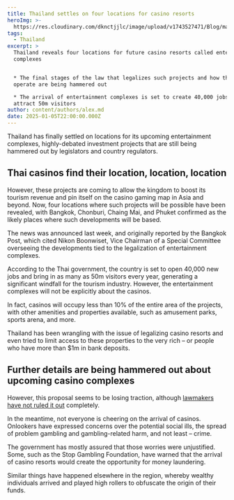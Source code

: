 ```yaml
---
title: Thailand settles on four locations for casino resorts
heroImg: >-
  https://res.cloudinary.com/dknctjjlc/image/upload/v1743527471/Blog/mathew-schwartz-gsllxmVO4HQ-unsplash_r1npvu.webp
tags:
  - Thailand
excerpt: >
  Thailand reveals four locations for future casino resorts called entertainment
  complexes


  * The final stages of the law that legalizes such projects and how they would
  operate are being hammered out

  * The arrival of entertainment complexes is set to create 40,000 jobs and
  attract 50m visitors
author: content/authors/alex.md
date: 2025-01-05T22:00:00.000Z
---
```


Thailand has finally settled on locations for its upcoming entertainment complexes, highly-debated investment projects that are still being hammered out by legislators and country regulators.

## Thai casinos find their location, location, location

However, these projects are coming to allow the kingdom to boost its tourism revenue and pin itself on the casino gaming map in Asia and beyond. Now, four locations where such projects will be possible have been revealed, with Bangkok, Chonburi, Chaing Mai, and Phuket confirmed as the likely places where such developments will be based.

The news was announced last week, and originally reported by the Bangkok Post, which cited Nikon Boonwiset, Vice Chairman of a Special Committee overseeing the developments tied to the legalization of entertainment complexes.

According to the Thai government, the country is set to open 40,000 new jobs and bring in as many as 50m visitors every year, generating a significant windfall for the tourism industry. However, the entertainment complexes will not be explicitly about the casinos.

In fact, casinos will occupy less than 10% of the entire area of the projects, with other amenities and properties available, such as amusement parks, sports arena, and more.

Thailand has been wrangling with the issue of legalizing casino resorts and even tried to limit access to these properties to the very rich – or people who have more than $1m in bank deposits.

## Further details are being hammered out about upcoming casino complexes

However, this proposal seems to be losing traction, although [lawmakers have not ruled it out](https://casino.guru/news/gambling-industry/thailand-seeks-to-block-majority-of-locals-playing-at-future-casinos-6806) completely.

In the meantime, not everyone is cheering on the arrival of casinos. Onlookers have expressed concerns over the potential social ills, the spread of problem gambling and gambling-related harm, and not least – crime.

The government has mostly assured that those worries were unjustified. Some, such as the Stop Gambling Foundation, have warned that the arrival of casino resorts would create the opportunity for money laundering.

Similar things have happened elsewhere in the region, whereby wealthy individuals arrived and played high rollers to obfuscate the origin of their funds.


